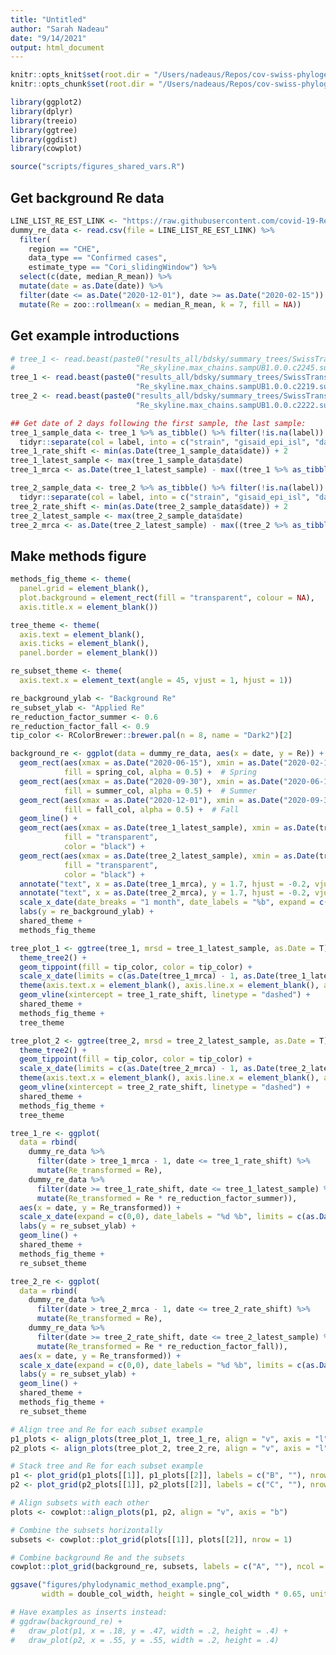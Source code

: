 ```yaml
---
title: "Untitled"
author: "Sarah Nadeau"
date: "9/14/2021"
output: html_document
---
```


```r
knitr::opts_knit$set(root.dir = "/Users/nadeaus/Repos/cov-swiss-phylogenetics")
knitr::opts_chunk$set(root.dir = "/Users/nadeaus/Repos/cov-swiss-phylogenetics")
```


```r
library(ggplot2)
library(dplyr)
library(treeio)
library(ggtree)
library(ggdist)
library(cowplot)

source("scripts/figures_shared_vars.R")
```

## Get background Re data

```r
LINE_LIST_RE_EST_LINK <- "https://raw.githubusercontent.com/covid-19-Re/dailyRe-Data/master/CHE-estimates.csv"
dummy_re_data <- read.csv(file = LINE_LIST_RE_EST_LINK) %>%
  filter(
    region == "CHE",
    data_type == "Confirmed cases", 
    estimate_type == "Cori_slidingWindow") %>%
  select(c(date, median_R_mean)) %>%
  mutate(date = as.Date(date)) %>%
  filter(date <= as.Date("2020-12-01"), date >= as.Date("2020-02-15")) %>%
  mutate(Re = zoo::rollmean(x = median_R_mean, k = 7, fill = NA))
```

## Get example introductions

```r
# tree_1 <- read.beast(paste0("results_all/bdsky/summary_trees/SwissTransmissionChains/results/",
#                           "Re_skyline.max_chains.sampUB1.0.0.c2245.summary.tree"))
tree_1 <- read.beast(paste0("results_all/bdsky/summary_trees/SwissTransmissionChains/results/",
                            "Re_skyline.max_chains.sampUB1.0.0.c2219.summary.tree"))
tree_2 <- read.beast(paste0("results_all/bdsky/summary_trees/SwissTransmissionChains/results/",
                            "Re_skyline.max_chains.sampUB1.0.0.c2222.summary.tree"))

## Get date of 2 days following the first sample, the last sample:
tree_1_sample_data <- tree_1 %>% as_tibble() %>% filter(!is.na(label)) %>%
  tidyr::separate(col = label, into = c("strain", "gisaid_epi_isl", "date", "cluster_idx"), remove = F, sep = "\\|")
tree_1_rate_shift <- min(as.Date(tree_1_sample_data$date)) + 2
tree_1_latest_sample <- max(tree_1_sample_data$date)
tree_1_mrca <- as.Date(tree_1_latest_sample) - max((tree_1 %>% as_tibble())$height) * 365

tree_2_sample_data <- tree_2 %>% as_tibble() %>% filter(!is.na(label)) %>%
  tidyr::separate(col = label, into = c("strain", "gisaid_epi_isl", "date", "cluster_idx"), remove = F, sep = "\\|")
tree_2_rate_shift <- min(as.Date(tree_2_sample_data$date)) + 2
tree_2_latest_sample <- max(tree_2_sample_data$date)
tree_2_mrca <- as.Date(tree_2_latest_sample) - max((tree_2 %>% as_tibble())$height) * 365
```

## Make methods figure

```r
methods_fig_theme <- theme(
  panel.grid = element_blank(),
  plot.background = element_rect(fill = "transparent", colour = NA),
  axis.title.x = element_blank())

tree_theme <- theme(
  axis.text = element_blank(),
  axis.ticks = element_blank(),
  panel.border = element_blank())

re_subset_theme <- theme(
  axis.text.x = element_text(angle = 45, vjust = 1, hjust = 1))

re_background_ylab <- "Background Re"
re_subset_ylab <- "Applied Re"
re_reduction_factor_summer <- 0.6
re_reduction_factor_fall <- 0.9
tip_color <- RColorBrewer::brewer.pal(n = 8, name = "Dark2")[2]

background_re <- ggplot(data = dummy_re_data, aes(x = date, y = Re)) +
  geom_rect(aes(xmax = as.Date("2020-06-15"), xmin = as.Date("2020-02-15"), ymax = Inf, ymin = -Inf),
            fill = spring_col, alpha = 0.5) +  # Spring
  geom_rect(aes(xmax = as.Date("2020-09-30"), xmin = as.Date("2020-06-15"), ymax = Inf, ymin = -Inf),
            fill = summer_col, alpha = 0.5) +  # Summer
  geom_rect(aes(xmax = as.Date("2020-12-01"), xmin = as.Date("2020-09-30"), ymax = Inf, ymin = -Inf),
            fill = fall_col, alpha = 0.5) +  # Fall
  geom_line() +
  geom_rect(aes(xmax = as.Date(tree_1_latest_sample), xmin = as.Date(tree_1_mrca), ymax = 1.7, ymin = 0.7),
            fill = "transparent",
            color = "black") +
  geom_rect(aes(xmax = as.Date(tree_2_latest_sample), xmin = as.Date(tree_2_mrca), ymax = 1.7, ymin = 0.7),
            fill = "transparent",
            color = "black") +
  annotate("text", x = as.Date(tree_1_mrca), y = 1.7, hjust = -0.2, vjust = 1.2, label= "B") +
  annotate("text", x = as.Date(tree_2_mrca), y = 1.7, hjust = -0.2, vjust = 1.2, label= "C") + 
  scale_x_date(date_breaks = "1 month", date_labels = "%b", expand = c(0, 0)) +
  labs(y = re_background_ylab) + 
  shared_theme + 
  methods_fig_theme

tree_plot_1 <- ggtree(tree_1, mrsd = tree_1_latest_sample, as.Date = T) +
  theme_tree2() + 
  geom_tippoint(fill = tip_color, color = tip_color) + 
  scale_x_date(limits = c(as.Date(tree_1_mrca) - 1, as.Date(tree_1_latest_sample) + 1), expand = c(0,0)) +
  theme(axis.text.x = element_blank(), axis.line.x = element_blank(), axis.ticks.x = element_blank()) +
  geom_vline(xintercept = tree_1_rate_shift, linetype = "dashed") + 
  shared_theme + 
  methods_fig_theme + 
  tree_theme

tree_plot_2 <- ggtree(tree_2, mrsd = tree_2_latest_sample, as.Date = T) +
  theme_tree2() + 
  geom_tippoint(fill = tip_color, color = tip_color) + 
  scale_x_date(limits = c(as.Date(tree_2_mrca) - 1, as.Date(tree_2_latest_sample) + 1), expand = c(0,0)) +
  theme(axis.text.x = element_blank(), axis.line.x = element_blank(), axis.ticks.x = element_blank()) + 
  geom_vline(xintercept = tree_2_rate_shift, linetype = "dashed") + 
  shared_theme + 
  methods_fig_theme + 
  tree_theme

tree_1_re <- ggplot(
  data = rbind(
    dummy_re_data %>% 
      filter(date > tree_1_mrca - 1, date <= tree_1_rate_shift) %>%
      mutate(Re_transformed = Re),
    dummy_re_data %>% 
      filter(date >= tree_1_rate_shift, date <= tree_1_latest_sample) %>%
      mutate(Re_transformed = Re * re_reduction_factor_summer)),
  aes(x = date, y = Re_transformed)) + 
  scale_x_date(expand = c(0,0), date_labels = "%d %b", limits = c(as.Date(tree_1_mrca) - 1, as.Date(tree_1_latest_sample) + 1)) +
  labs(y = re_subset_ylab) + 
  geom_line() + 
  shared_theme + 
  methods_fig_theme + 
  re_subset_theme

tree_2_re <- ggplot(
  data = rbind(
    dummy_re_data %>% 
      filter(date > tree_2_mrca - 1, date <= tree_2_rate_shift) %>%
      mutate(Re_transformed = Re),
    dummy_re_data %>% 
      filter(date >= tree_2_rate_shift, date <= tree_2_latest_sample) %>%
      mutate(Re_transformed = Re * re_reduction_factor_fall)),
  aes(x = date, y = Re_transformed)) +
  scale_x_date(expand = c(0,0), date_labels = "%d %b", limits = c(as.Date(tree_2_mrca) - 1, as.Date(tree_2_latest_sample) + 1)) +
  labs(y = re_subset_ylab) +
  geom_line() + 
  shared_theme + 
  methods_fig_theme + 
  re_subset_theme

# Align tree and Re for each subset example
p1_plots <- align_plots(tree_plot_1, tree_1_re, align = "v", axis = "l")
p2_plots <- align_plots(tree_plot_2, tree_2_re, align = "v", axis = "l")

# Stack tree and Re for each subset example
p1 <- plot_grid(p1_plots[[1]], p1_plots[[2]], labels = c("B", ""), nrow = 2, rel_heights = c(0.6, 1))
p2 <- plot_grid(p2_plots[[1]], p2_plots[[2]], labels = c("C", ""), nrow = 2, rel_heights = c(0.6, 1))

# Align subsets with each other
plots <- cowplot::align_plots(p1, p2, align = "v", axis = "b")

# Combine the subsets horizontally
subsets <- cowplot::plot_grid(plots[[1]], plots[[2]], nrow = 1)

# Combine background Re and the subsets
cowplot::plot_grid(background_re, subsets, labels = c("A", ""), ncol = 2, rel_widths = c(1, 1))

ggsave("figures/phylodynamic_method_example.png",
       width = double_col_width, height = single_col_width * 0.65, units = "cm")

# Have examples as inserts instead:
# ggdraw(background_re) + 
#   draw_plot(p1, x = .18, y = .47, width = .2, height = .4) + 
#   draw_plot(p2, x = .55, y = .55, width = .2, height = .4)
```
